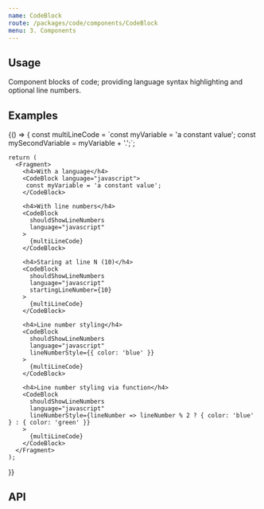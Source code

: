 ```yaml
---
name: CodeBlock
route: /packages/code/components/CodeBlock
menu: 3. Components
---
```


## Usage
Component blocks of code; providing language syntax highlighting and optional line numbers.

## Examples
<Playground testId="code-block">
  {() => {
    const multiLineCode = `const myVariable = 'a constant value';
const mySecondVariable = myVariable + '.';`;

    return (
      <Fragment>
        <h4>With a language</h4>
        <CodeBlock language="javascript">
         const myVariable = 'a constant value';
        </CodeBlock>

        <h4>With line numbers</h4>
        <CodeBlock
          shouldShowLineNumbers
          language="javascript"
        >
          {multiLineCode}
        </CodeBlock>

        <h4>Staring at line N (10)</h4>
        <CodeBlock
          shouldShowLineNumbers
          language="javascript"
          startingLineNumber={10}
        >
          {multiLineCode}
        </CodeBlock>

        <h4>Line number styling</h4>
        <CodeBlock
          shouldShowLineNumbers
          language="javascript"
          lineNumberStyle={{ color: 'blue' }}
        >
          {multiLineCode}
        </CodeBlock>

        <h4>Line number styling via function</h4>
        <CodeBlock
          shouldShowLineNumbers
          language="javascript"
          lineNumberStyle={lineNumber => lineNumber % 2 ? { color: 'blue' } : { color: 'green' }}
        >
          {multiLineCode}
        </CodeBlock>
      </Fragment>
    );
  }}
</Playground>

## API
<PropsTable of={CodeBlock} />
